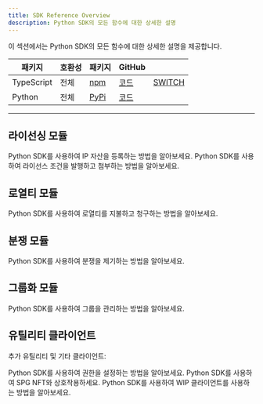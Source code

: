 ```yaml
---
title: SDK Reference Overview
description: Python SDK의 모든 함수에 대한 상세한 설명
---
```


이 섹션에서는 Python SDK의 모든 함수에 대한 상세한 설명을 제공합니다.

| 패키지                                                            | 호환성                                       | 패키지                                                                                                     | GitHub                                                                                                           |                          |
| -------------------------------------------------------------- | ----------------------------------------- | ------------------------------------------------------------------------------------------------------- | ---------------------------------------------------------------------------------------------------------------- | ------------------------ |
| <Icon icon="screwdriver-wrench" iconType="solid" /> TypeScript | <Icon icon="check" iconType="solid" /> 전체 | <Icon icon="box-open" iconType="solid" /> [npm](https://www.npmjs.com/package/@story-protocol/core-sdk) | <Icon icon="arrow-up-right-from-square" iconType="solid" /> [코드](https://github.com/storyprotocol/sdk/tree/main) | [SWITCH](/sdk-reference) |
| <Icon icon="python" iconType="solid" /> Python                 | <Icon icon="check" iconType="solid" /> 전체 | <Icon icon="box-open" iconType="solid" /> [PyPi](https://pypi.org/project/story-protocol-python-sdk)    | <Icon icon="arrow-up-right-from-square" iconType="solid" /> [코드](https://github.com/storyprotocol/python-sdk)    |                          |

***

## 라이선싱 모듈

<CardGroup cols={2}>
  <Card title="IP 자산 등록하기" icon="house" href="/sdk-reference/python/ipasset">
    Python SDK를 사용하여 IP 자산을 등록하는 방법을 알아보세요.
  </Card>

  <Card title="라이선스 조건 발행 및 첨부" icon="house" href="/sdk-reference/python/license">
    Python SDK를 사용하여 라이선스 조건을 발행하고 첨부하는 방법을 알아보세요.
  </Card>
</CardGroup>

## 로열티 모듈

<CardGroup cols={2}>
  <Card title="로열티 지불 및 청구" icon="house" href="/sdk-reference/python/royalty">
    Python SDK를 사용하여 로열티를 지불하고 청구하는 방법을 알아보세요.
  </Card>
</CardGroup>

## 분쟁 모듈

<CardGroup cols={2}>
  <Card title="분쟁 제기하기" icon="house" href="/sdk-reference/python/dispute">
    Python SDK를 사용하여 분쟁을 제기하는 방법을 알아보세요.
  </Card>
</CardGroup>

## 그룹화 모듈

<CardGroup cols={2}>
  <Card title="그룹 관리하기" icon="house" href="/sdk-reference/python/group">
    Python SDK를 사용하여 그룹을 관리하는 방법을 알아보세요.
  </Card>
</CardGroup>

## 유틸리티 클라이언트

추가 유틸리티 및 기타 클라이언트:

<CardGroup cols={2}>
  <Card title="권한 설정하기" icon="house" href="/sdk-reference/python/permissions">
    Python SDK를 사용하여 권한을 설정하는 방법을 알아보세요.
  </Card>

  <Card title="NFT 클라이언트" icon="house" href="/sdk-reference/python/nftclient">
    Python SDK를 사용하여 SPG NFT와 상호작용하세요.
  </Card>

  <Card title="WIP 클라이언트" icon="house" href="/sdk-reference/python/wip-client">
    Python SDK를 사용하여 WIP 클라이언트를 사용하는 방법을 알아보세요.
  </Card>
</CardGroup>
